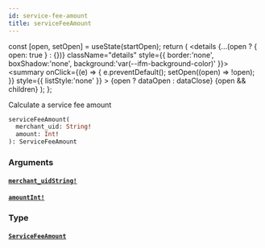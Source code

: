 ```yaml
---
id: service-fee-amount
title: serviceFeeAmount
---
```









  const [open, setOpen] = useState(startOpen);
  return (
    <details {...(open ? { open: true } : {})} className="details" style={{ border:'none', boxShadow:'none', background:'var(--ifm-background-color)' }}>
      <summary
        onClick={(e) => {
          e.preventDefault();
          setOpen((open) => !open);
        }}
        style={{ listStyle:'none' }}
      >
      {open ? dataOpen : dataClose}
      </summary>
      {open && children}
    </details>
  );
};








Calculate a service fee amount


```graphql
serviceFeeAmount(
  merchant_uid: String!
  amount: Int!
): ServiceFeeAmount
```




### Arguments

#### [`merchant_uid`](#)<Bullet />[`String!`](/docs/api/types/scalars/string)  
> 
> 
> 
> 

#### [`amount`](#)<Bullet />[`Int!`](/docs/api/types/scalars/int)  
> 
> 
> 
> 

### Type

#### [`ServiceFeeAmount`](/docs/api/types/objects/service-fee-amount)  
> 
> 
> 
> 



